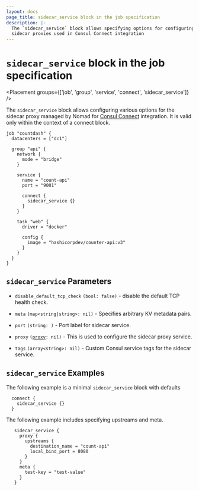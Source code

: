 ```yaml
---
layout: docs
page_title: sidecar_service block in the job specification
description: |-
  The `sidecar_service` block allows specifying options for configuring
  sidecar proxies used in Consul Connect integration
---
```


# `sidecar_service` block in the job specification

<Placement groups={['job', 'group', 'service', 'connect', 'sidecar_service']} />

The `sidecar_service` block allows configuring various options for the sidecar
proxy managed by Nomad for [Consul
Connect](/nomad/docs/networking/consul) integration. It is
valid only within the context of a connect block.

```hcl
job "countdash" {
  datacenters = ["dc1"]

  group "api" {
    network {
      mode = "bridge"
    }

    service {
      name = "count-api"
      port = "9001"

      connect {
        sidecar_service {}
      }
    }

    task "web" {
      driver = "docker"

      config {
        image = "hashicorpdev/counter-api:v3"
      }
    }
  }
}
```

## `sidecar_service` Parameters

- `disable_default_tcp_check` `(bool: false)` - disable the default TCP health
  check.

- `meta` <code>(map&lt;string|string&gt;: nil)</code> - Specifies arbitrary KV metadata pairs.

- `port` `(string: )` - Port label for sidecar service.

- `proxy` <code>([proxy][]: nil)</code> - This is used to configure the
  sidecar proxy service.

- `tags` <code>(array&lt;string&gt;: nil)</code> - Custom Consul service tags
  for the sidecar service.

## `sidecar_service` Examples

The following example is a minimal `sidecar_service` block with defaults

```hcl
  connect {
    sidecar_service {}
  }
```

The following example includes specifying upstreams and meta.

```hcl
   sidecar_service {
     proxy {
       upstreams {
         destination_name = "count-api"
         local_bind_port = 8080
       }
     }
     meta {
       test-key = "test-value"
     }
   }

```

[job]: /nomad/docs/job-specification/job 'Nomad job Job Specification'
[group]: /nomad/docs/job-specification/group 'Nomad group Job Specification'
[task]: /nomad/docs/job-specification/task 'Nomad task Job Specification'
[interpolation]: /nomad/docs/reference/runtime-variable-interpolation 'Nomad interpolation'
[sidecar_service]: /nomad/docs/job-specification/sidecar_service 'Nomad sidecar service Specification'
[proxy]: /nomad/docs/job-specification/proxy 'Nomad sidecar proxy config Specification'

